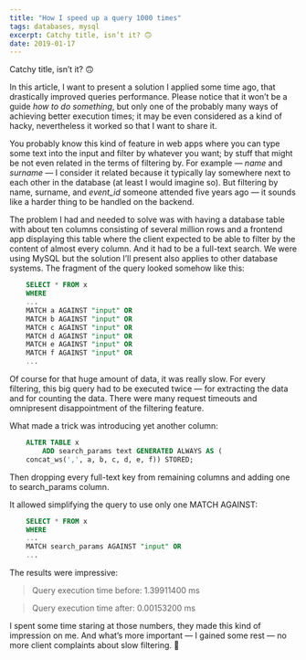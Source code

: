 ```yaml
---
title: "How I speed up a query 1000 times"
tags: databases, mysql
excerpt: Catchy title, isn’t it? 🙃
date: 2019-01-17
---
```


Catchy title, isn’t it? 🙃

In this article, I want to present a solution I applied some time ago, that drastically improved queries performance. Please notice that it won’t be a guide _how to do something_, but only one of the probably many ways of achieving better execution times; it may be even considered as a kind of hacky, nevertheless it worked so that I want to share it.

You probably know this kind of feature in web apps where you can type some text into the input and filter by whatever you want; by stuff that might be not even related in the terms of filtering by. For example — _name_ and _surname_ — I consider it related because it typically lay somewhere next to each other in the database (at least I would imagine so). But filtering by name, surname, and _event_id_ someone attended five years ago — it sounds like a harder thing to be handled on the backend.

The problem I had and needed to solve was with having a database table with about ten columns consisting of several million rows and a frontend app displaying this table where the client expected to be able to filter by the content of almost every column. And it had to be a full-text search. We were using MySQL but the solution I’ll present also applies to other database systems. The fragment of the query looked somehow like this:

```sql
    SELECT * FROM x
    WHERE
    ...
    MATCH a AGAINST "input" OR
    MATCH b AGAINST "input" OR
    MATCH c AGAINST "input" OR
    MATCH d AGAINST "input" OR
    MATCH e AGAINST "input" OR
    MATCH f AGAINST "input" OR
    ...
```

Of course for that huge amount of data, it was really slow. For every filtering, this big query had to be executed twice — for extracting the data and for counting the data. There were many request timeouts and omnipresent disappointment of the filtering feature.

What made a trick was introducing yet another column:

```sql
    ALTER TABLE x
        ADD search_params text GENERATED ALWAYS AS (
    concat_ws(',', a, b, c, d, e, f)) STORED;
```

Then dropping every full-text key from remaining columns and adding one to search_params column.

It allowed simplifying the query to use only one MATCH AGAINST:

```sql
    SELECT * FROM x
    WHERE
    ...
    MATCH search_params AGAINST "input" OR
    ...
```

The results were impressive:

> Query execution time before: 1.39911400 ms

> Query execution time after: 0.00153200 ms

I spent some time staring at those numbers, they made this kind of impression on me. And what’s more important — I gained some rest — no more client complaints about slow filtering. 🙈
